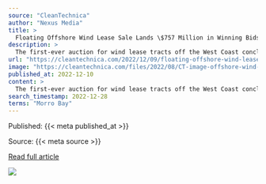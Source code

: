 ```yaml
---
source: "CleanTechnica"
author: "Nexus Media"
title: >
  Floating Offshore Wind Lease Sale Lands \$757 Million in Winning Bids
description: >
  The first-ever auction for wind lease tracts off the West Coast concluded Wednesday, pulling down $757 million in winning bids. Government and industry officials touted the impressive bidding as evidence of the growing momentum in the offshore wind sector and…
url: "https://cleantechnica.com/2022/12/09/floating-offshore-wind-lease-sale-lands-757-million-in-winning-bids/"
image: "https://cleantechnica.com/files/2022/08/CT-image-offshore-wind-farm.jpg"
published_at: 2022-12-10
content: >
  The first-ever auction for wind lease tracts off the West Coast concluded Wednesday, pulling down $757 million in winning bids. Government and industry officials touted the impressive bidding as evid… [+1645 chars]
search_timestamp: 2022-12-28
terms: "Morro Bay"
---
```



Published: {{< meta published_at >}}


Source: {{< meta source >}}


[Read full article]({{< meta url >}}){target='_blank'}



![](`r rmarkdown::metadata$image[1]`)
